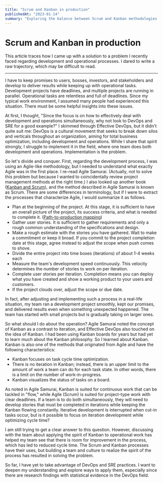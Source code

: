 ```yaml
---
title: "Scrum and Kanban in production"
publishedAt: "2023-01-14"
summary: "Exploring the balance between Scrum and Kanban methodologies in real-world software development."
---
```


# Scrum and Kanban in production

This article traces how I came up with a solution to a problem I recently faced regarding development and operational processes. I dared to write a raw trajectory, which may be difficult to read.

---

I have to keep promises to users, bosses, investors, and stakeholders and develop to deliver results while keeping up with operational tasks. Development projects have deadlines, and multiple projects are running in parallel. Operational tasks are relentless and full of deadlines.
Since my typical work environment, I assumed many people had experienced this situation. There must be some helpful insights into these issues.

At first, I thought, "Since the focus is on how to effectively deal with development and operations simultaneously, why not look to DevOps and SRE for a good example?" I skimmed through Effective DevOps, but it didn't quite suit me: DevOps is a cultural movement that seeks to break down silos and verticals throughout an organization, aiming for total business optimization, including development and operations. While I share that spirit strongly, I struggle to implement it in the field, where one team does both development and operations. Implementation is the problem.

So let's divide and conquer. First, regarding the development process, I was using an Agile-like methodology, but I needed to understand what exactly Agile was in the first place. I re-read Agile Samurai. (Actually, not to solve this problem but because I wanted to coincidentally review project management methods at the right time.) I also looked up another book ([Kanban and Scrum](https://www.infoq.com/minibooks/kanban-scrum-minibook/)), and the method described in Agile Samurai is known as Scrum. There are some differences in terminology, but if I were to extract the processes that characterize Agile, I would summarize it as follows.

- Plan at the beginning of the project. At this stage, it is sufficient to have an overall picture of the project, its success criteria, and what is needed to complete it. ([Path-to-production mapping](https://www.thoughtworks.com/radar/techniques/path-to-production-mapping))
- Gather user stories. It is sufficient to gather requirements and only a rough common understanding of the specifications and design.
- Make a rough estimate with the stories you have gathered. Wait to make a commitment or keep it broad. If you commit to the project completion date at this stage, agree instead to adjust the scope when push comes to shove.
- Divide the entire project into time boxes (iterations) of about 1-4 weeks each
- Measure the team's development speed continuously. This velocity determines the number of stories to work on per iteration.
- Complete user stories per iteration. Completion means you can deploy what you have created and show a working product to your users and customers.
- If the project clouds over, adjust the scope or due date.

In fact, after adjusting and implementing such a process in a real-life situation, my team ran a development project smoothly, kept our promises, and delivered results even when something unexpected happened. The team has started with small projects but is gradually taking on larger ones.

So what should I do about the operation? Agile Samurai noted the concept of Kanban as a contrast to iteration, and Effective DevOps also touched on the idea of Kanban. I had been using Kanban boards for years but had yet to learn much about the Kanban philosophy. So I learned about Kanban. Kanban is also one of the methods that originated from Agile and have the following characteristics:

- Kanban focuses on task cycle time optimization.
- There is no iteration in Kanban; instead, there is an upper limit to the amount of work a team can do for each task state. In other words, there is a limit on the number of work-in-progress.
- Kanban visualizes the status of tasks on a board.

As noted in Agile Samurai, Kanban is suited for continuous work that can be tackled in "flow," while Agile (Scrum) is suited for project-type work with clear deadlines. If a team is to do both simultaneously, they will need to develop stories that must be completed in iterations while keeping the Kanban flowing constantly. Iterative development is interrupted when cut-in tasks occur, but is it possible to focus on iteration development while optimizing cycle time?

I am still trying to get a clear answer to this question. However, discussing with the team about applying the spirit of Kanban to operational work has helped my team see that there is room for improvement in the process, which has led to reduced cycle time. The Scrum and Kanban processes have their uses, but building a team and culture to realize the spirit of the process has resulted in solving the problem.

So far, I have yet to take advantage of DevOps and SRE practices. I want to deepen my understanding and explore ways to apply them, especially since there are research findings with statistical evidence in the DevOps field.
